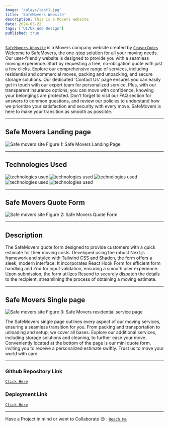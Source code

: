 ```yaml
---
image: '/plays/test1.jpg'
title: 'SafeMovers Website'
description: This is a Movers website
date: 2024-03-22
tags: ['UI/UX Web Design']
published: true
---
```


[`SafeMovers Website`](https://safe-movers.vercel.app/) is a Movers company website created by
[`CeasorCodes`](https://ceasorcodes.vercel.app/) Welcome to SafeMovers, the one-stop solution for all your moving needs. Our user-friendly website is designed to provide you with a seamless moving experience. Start by requesting a free, no-obligation quote with just a few clicks.
Explore our comprehensive range of services, including residential and commercial moves, packing and unpacking, and secure storage solutions. Our dedicated 'Contact Us' page ensures you can easily get in touch with our expert team for personalized service. Plus, with our transparent insurance options, you can move with confidence, knowing your belongings are protected.
Don't forget to visit our FAQ section for answers to common questions, and review our policies to understand how we prioritize your satisfaction and security with every move. SafeMovers is here to make your transition as smooth as possible.

---

## Safe Movers Landing page

<img
  src="/projects/safemovers1.PNG"
  alt="Safe movers site"
  className=" w-full h-56 rounded-xl"
/>
<span className="mix-blend-plus-lighter text-zinc-200/80">
  Figure 1: Safe Movers Landing Page
</span>

---

## Technologies Used

<div className="flex flex-row gap-12">
  <img
    src="/technologies/nextjs-fill.svg"
    alt="technologies used"
    className=" h-16 w-16 rounded-full"
  />
  <img
    src="/technologies/tailwindcss.svg"
    alt="technologies used"
    className=" h-16 w-16 rounded-full"
  />
  <img
    src="/technologies/shadcn.svg"
    alt="technologies used"
    className=" h-16 w-16 rounded-full"
  />
  <img
    src="/technologies/framer-motion.svg"
    alt="technologies used"
    className=" h-16 w-16 rounded-full"
  />
  <img
    src="/technologies/sanity.svg"
    alt="technologies used"
    className=" h-16 w-16 rounded-full"
  />
</div>

---

## Safe Movers Quote Form

<img
  src="/projects/safemoversform.PNG"
  alt="Safe movers site"
  className=" w-full h-56 rounded-xl"
/>
<span className="mix-blend-plus-lighter text-zinc-200/80">
  Figure 2: Safe Movers Quote Form
</span>

---

## Description

The SafeMovers quote form designed to provide customers with a quick estimate for their moving costs. Developed using the robust Next.js framework and styled with Tailwind CSS and Shadcn, the form offers a sleek, modern interface.
It incorporates React Hook Form for efficient form handling and Zod for input validation, ensuring a smooth user experience.
Upon submission, the form utilizes Resend to securely dispatch the details to the recipient, streamlining the process of obtaining a moving estimate.

---

## Safe Movers Single page

<img
  src="/projects/safemoverspages.PNG"
  alt="Safe movers site"
  className=" w-full h-56 rounded-xl border border-black dark:border-white"
/>
<span className="mix-blend-plus-lighter text-zinc-200/80">
  Figure 3: Safe Movers residential service page
</span>

The SafeMovers single page outlines every aspect of our moving services, ensuring a seamless transition for you. From packing and transportation to unloading and setup, we cover all bases.
Explore our additional services, including storage solutions and cleaning, to further ease your move.
Conveniently located at the bottom of the page is our mini quote form, inviting you to receive a personalized estimate swiftly. Trust us to move your world with care.

---

### Github Repository Link

[`Click Here`](https://github.com/Ceasor7/safe-mover)

### Deployment Link

[`Click Here`](https://safe-movers.vercel.app/)

---

Have a Project in mind or want to Collaborate 😊 : [`Reach Me`](https://ceasorcodes.vercel.app/contact)